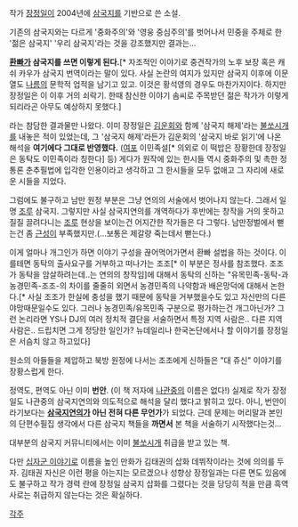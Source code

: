 작가 [[장정일]]이 2004년에 [[삼국지]]를 기반으로 쓴 소설.

기존의 삼국지와는 다르게 '중화주의'와 '영웅 중심주의'를 벗어나서 민중을 주체로 한 '젊은 삼국지' '우리 삼국지'라는 것을 강조했지만 결과는...

'''[[환빠]]가 삼국지를 쓰면 이렇게 된다.'''[* 자조적인 이야기로 중견작가의 노후 보장 혹은 캐쉬 카우가 삼국지 번역이라는 말이 있다. 사실 논란의 여지가 있지만 삼국지 이후에 이문열도 [[나름]]의 문학적 업적을 남기고 있고. 이것은 황석영의 경우도 마찬가지이다. 하지만 장정일은 이 이후 거의 쇠락기. 한때 참신한 이야기 솜씨로 주목받던 젊은 작가가 이렇게 되리라곤 아무도 예상하지 못했다.]

라는 참담한 결과물만 나왔다. 이미 장정일은 [[김운회]]와 함께 '삼국지 해제'라는 [[불쏘시개]]를 내놓은 적이 있었는데, 그 '삼국지 해제'라든가 김운회의 '삼국지 바로 읽기'에 나온 해석을 '''여기에다 그대로 반영했다.''' ([[여포]] 이민족설[* 의외로 이 떡밥은 장황한데 장정일은 동탁도 이민족이라 칭한다] 등) 게다가 원작에 있는 한시들 역시 중화주의 및 촉한 정통론 춘추필법에 입각한 인용이라고 생각하고 그 한시들을 모두 없애고 그 자리에 새로운 시들을 지었다.

그럼에도 불구하고 남만 원정 부분은 그냥 연의의 서술에서 벗어나지 않는다. 그래서 일명 [[조루]] 삼국지. 그렇지만 사실 삼국지연의를 개역하다가 후반에는 창작을 거의 못하고 질질 끌려다니는 [[조루]] 현상을 보이는건 어지간한 작가들은 다 그렇다. 남만정벌에서 뻗는건 좀 [[근성]]이 부족했지만.(…보통은 제갈량 죽는데서 뻗는다.)

이게 얼마나 개그인가 하면 이야기 구성을 끊어먹어가면서 환빠 설법을 하는 것이다. 이를테면 동탁의 출사요구를 거부하고 떠나가는 조조[* 이 부분은 정사를 참조했다. 조조가 동탁을 암살하려는데..는 연의의 창작임]에 대해서 동탁의 신하는 "유목민족-동탁-과 농경민족-조조-의 차이를 줄줄히 외면서 농경민족의 나약함과 배은망덕에 대해서 논한다.[* 사실 조조가 한실에 충성을 했기 때문에 동탁을 거부했을수도 있고 자신만의 다른 야망때문일수도 있다. 그러나 농경민족/유목민족 구분으로 평가하는건 개그아닌가? 그런 논리라면 YS나 DJ의 여러 정치적 결단을 서술하면서 특정 지역 사람은.. 다른 지역 사람은.. 드립치면 그게 정당한 일인가? 뉴데일리나 한국논단에서나 할 이야기를 장정일은 서슴치 않고 하고있다]

원소의 아들들을 제압하고 북방 원정에 나서는 조조에게 신하들은 "대 쥬신" 이야기를 장황스럽게 한다.

정역도, 편역도 아닌 이미 '''번안'''. (이 책 저자에 [[나관중]]의 이름은 없다!) 실제로 작가 장정일도 나관중의 삼국지연의와 의도적으로 해석을 달리 했다고 밝히고 있다. 아니, 번안이라기보다는 '''[[삼국지연의]]가 아닌 전혀 다른 무언가'''가 되었다. 근데 문제는 머리말과 본인의 단편수필집 생각에서 다른 삼국지 책들을 '''까면서''' 본 책을 서술하기 시작했다는것...

대부분의 삼국지 커뮤니티에서는 이미 [[불쏘시개]] 취급을 받고 있는 책.

다만 [[십자군 이야기]]로 이름을 높인 만화가 김태권의 삽화 데뷔작이라는 것에 의의를 두자. 김태권 자신은 이런 평을 아는지는 모르겠으나 성향상 장정일과는 다른 면도 있음에도 불구하고 작가 경력 란에 장정일 삼국지 삽화를 그렸다는 것을 당당히 적을 만큼 흑역사로는 취급하지 않는다는 것은 확실하다.

[[각주]]
